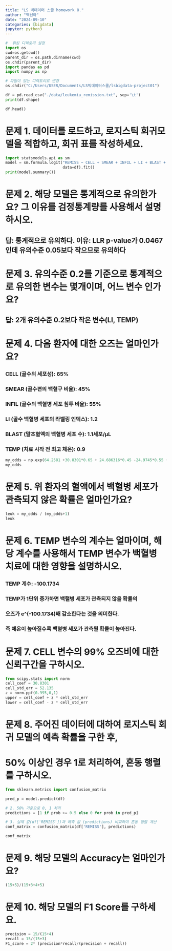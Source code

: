 ```yaml
---
title: "LS 빅데이터 스쿨 homework 8."
author: "백선아"
date: "2024-09-10"
categories: [bigdata]
jupyter: python3
---
```


```python
#  워킹 디렉토리 설정
import os
cwd=os.getcwd()
parent_dir = os.path.dirname(cwd)
os.chdir(parent_dir)
import pandas as pd
import numpy as np

# 파일이 있는 디렉토리로 변경
os.chdir("C:/Users/USER/Documents/LS빅데이터스쿨/lsbigdata-project01")

df = pd.read_csv("./data/leukemia_remission.txt", sep='\t')
print(df.shape)

df.head()

```

# 문제 1. 데이터를 로드하고, 로지스틱 회귀모델을 적합하고, 회귀 표를 작성하세요.
```python
import statsmodels.api as sm
model = sm.formula.logit("REMISS ~ CELL + SMEAR + INFIL + LI + BLAST + TEMP",
                         data=df).fit()
print(model.summary())

```
# 문제 2. 해당 모델은 통계적으로 유의한가요? 그 이유를 검정통계량를 사용해서 설명하시오.
## 답: 통계적으로 유의하다. 이유: LLR p-value가 0.0467인데 유의수준 0.05보다 작으므로 유의하다 

# 문제 3. 유의수준 0.2를 기준으로 통계적으로 유의한 변수는 몇개이며, 어느 변수 인가요?
## 답: 2개 유의수준 0.2보다 작은 변수(LI, TEMP) 


# 문제 4. 다음 환자에 대한 오즈는 얼마인가요?
### CELL (골수의 세포성): 65%
### SMEAR (골수편의 백혈구 비율): 45%
### INFIL (골수의 백혈병 세포 침투 비율): 55%
### LI (골수 백혈병 세포의 라벨링 인덱스): 1.2
### BLAST (말초혈액의 백혈병 세포 수): 1.1세포/μL
### TEMP (치료 시작 전 최고 체온): 0.9

```python
my_odds = np.exp(64.2581 +30.8301*0.65 + 24.686316*0.45 -24.9745*0.55 +4.3605*1.2 -0.0115*1.1 -100.1734*0.9)
my_odds

```
# 문제 5. 위 환자의 혈액에서 백혈병 세포가 관측되지 않은 확률은 얼마인가요?

```python
leuk = my_odds / (my_odds+1)
leuk
```

# 문제 6. TEMP 변수의 계수는 얼마이며, 해당 계수를 사용해서 TEMP 변수가 백혈병 치료에 대한 영향을 설명하시오.
### TEMP 계수: -100.1734
### TEMP가 1단위 증가하면 백핼병 세포가 관측되지 않을 확률의
### 오즈가 e^(-100.1734)배 감소한다는 것을 의미한다.
### 즉 체온이 높아질수록 백혈병 세포가 관측될 확률이 높아진다. 

# 문제 7. CELL 변수의 99% 오즈비에 대한 신뢰구간을 구하시오.

```python
from scipy.stats import norm
cell_coef = 30.8301 
cell_std_err = 52.135 
z = norm.ppf(0.995,0,1)
upper = cell_coef + z * cell_std_err
lower = cell_coef - z * cell_std_err

```

# 문제 8. 주어진 데이터에 대하여 로지스틱 회귀 모델의 예측 확률을 구한 후, 
# 50% 이상인 경우 1로 처리하여, 혼동 행렬를 구하시오.
```python
from sklearn.metrics import confusion_matrix

pred_p = model.predict(df)

# 2. 50% 기준으로 0, 1 처리
predictions = [1 if prob >= 0.5 else 0 for prob in pred_p]

# 3. 실제 값(df['REMISS'])과 예측 값 (predictions) 비교하여 혼동 행렬 계산
conf_matrix = confusion_matrix(df['REMISS'], predictions)

conf_matrix
```
# 문제 9. 해당 모델의 Accuracy는 얼마인가요?

```python
(15+5)/(15+3+4+5)
```
# 문제 10. 해당 모델의 F1 Score를 구하세요.
```python
precision = 15/(15+4)
recall = 15/(15+3)
F1_score = 2* (precision*recall/(precision + recall))
```

